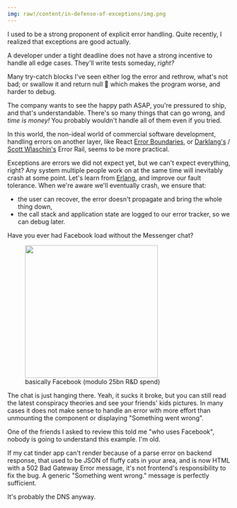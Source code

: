 ```yaml
---
img: raw!/content/in-defense-of-exceptions/img.png
---
```


<style>{`.dark .zaduma-image-box { filter: invert(1) hue-rotate(180deg); mix-blend-mode: lighten; }`}</style>

I used to be a strong proponent of explicit error handling. Quite recently, I
realized that exceptions are good actually.

A developer under a tight deadline does not have a strong incentive to handle
all edge cases. They'll write tests someday, _right?_

Many try-catch blocks I've seen either log the error and rethrow, what's not
bad; or swallow it and return null 🤮 which makes the program worse, and harder
to debug.

The company wants to see the happy path ASAP, you're pressured to ship, and
that's understandable. There's so many things that can go wrong, and _time is
money!_ You probably wouldn't handle all of them even if you tried.

In this world, the non-ideal world of commercial software development, handling
errors on another layer, like React
[Error Boundaries](https://react.dev/reference/react/Component#catching-rendering-errors-with-an-error-boundary),
or
[Darklang's](https://blog.darklang.com/real-problems-with-functional-languages/)
/ [Scott Wlaschin's](https://fsharpforfunandprofit.com/rop/) Error Rail, seems
to be more practical.

Exceptions are errors we did not expect yet, but we can't expect everything,
right? Any system multiple people work on at the same time will inevitably crash
at some point. Let's learn from
[Erlang](https://blog.mi.hdm-stuttgart.de/index.php/2019/10/13/how-to-build-fault-tolerant-software-systems/#:~:text=Erlang's%20approach%20to%20fault%2Dtolerance&text=Compared%20to%20other%20programming%20languages,to%20complete%20a%20predetermined%20task.),
and improve our fault tolerance. When we're aware we'll eventually crash, we
ensure that:

- the user can recover, the error doesn't propagate and bring the whole thing
  down,
- the call stack and application state are logged to our error tracker, so we
  can debug later.

<div>

Have you ever had Facebook load without the Messenger chat?

<figure class="flex flex-col items-center dark:invert">
  <img src="/content/in-defense-of-exceptions/facebook.webp" width="300px" />
  <figcaption>basically Facebook (modulo 25bn R&D spend)</figcaption>
</figure>

</div>

The chat is just hanging there. Yeah, it sucks it broke, but you can still read
the latest conspiracy theories and see your friends' kids pictures. In many
cases it does not make sense to handle an error with more effort than unmounting
the component or displaying "Something went wrong".

<aside>
  One of the friends I asked to review this told me "who uses Facebook", nobody
  is going to understand this example. I'm old.
</aside>

If my cat tinder app can't render because of a parse error on backend response,
that used to be JSON of fluffy cats in your area, and is now HTML with a 502 Bad
Gateway Error message, it's not frontend's responsibility to fix the bug. A
generic "Something went wrong." message is perfectly sufficient.

It's probably the DNS anyway.

